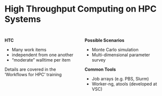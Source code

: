# High Throughput Computing on HPC Systems

##

::::: {.columns}
:::: {.column width=50% .fragment}
**HTC**

- Many work items
- independent from one another
- "moderate" walltime per item

::: {.callout-tip .fragment}
Details are covered in the 'Workflows for HPC' training
:::
::::

:::: {.column width=50% .fragment}

::::: {.incremental}
**Possible Scenarios**

- Monte Carlo simulation
- Multi-dimensional parameter survey

**Common Tools**

- Job arrays (e.g. PBS, Slurm)
- Worker-ng, atools (developed at VSC)
:::::

::::
:::::
